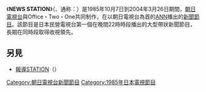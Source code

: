 {{Expand language|1=ja|time=2022-04-03T00:33:06+00:00}}
{{Infobox television
| bgcolour             = #FFFF99
| show_name            = NEWS STATION
| original_name        = ニュースステーション
| image                = 
| caption              = 
| genre                = 新聞報導節目
| presenter            = [[久米宏|久米宏]]<br/>[[小宮悅子|小宮悅子]]<br/>[[渡邊真理|渡邊真理]] 等
| country              = {{JPN}}
| language             = 
| supervising_producer = [[朝日電視台|朝日電視台]]（ANB）
| runtime              = 22:00~23:17（1985年－2000年）<br/>21:54~23:10（2000年－2004年）
| channel              = 朝日電視台（ANB）<br/>[[全日本新聞網|全日本新聞網]]（ANN）
| audio_format         = [[立體聲|立體聲]]（1993年－2004年）
| first_aired          = 1985年10月7日
| last_aired           = 2004年3月26日
| followed_by          = [[報導Station|報導Station]]
| website              = https://web.archive.org/web/20080916101604/http://www.tv-asahi.co.jp/n-station/
}}

《''' NEWS STATION '''》（{{jpn|kn=ニュースステーション}}、通称：'''{{lang|ja| Nステ}}'''）是1985年10月7日到2004年3月26日期間，[[朝日電視台|朝日電視台]]與Office・Two・One共同制作，在以朝日電視台為首的[[全日本新聞網|ANN]]播出的[[新聞節目|新聞節目]]。該節目是日本民營電視台第一個在晚間22時時段播出的大型帶狀新聞節目，長期在同時段取得收視領先。

==另見==
*[[報導STATION|報導STATION]]（{{lang|ja|報道ステーション}}）

{{日本電視小作品}}

[[Category:朝日電視台新聞節目|Category:朝日電視台新聞節目]]
[[Category:1985年日本電視節目|Category:1985年日本電視節目]]